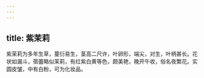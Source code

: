 ```yaml
---
---
---
```

title: 紫茉莉
---



紫茉莉为多年生草，蔓衍易生，茎高二尺许，叶卵形，端尖，对生，叶柄甚长。花状如漏斗，蓓蕾略似茉莉，有红紫白黄等色，颇美艳，晚开午收，俗名夜繁花。实圆皮皱，中有白粉，可为化妆品。